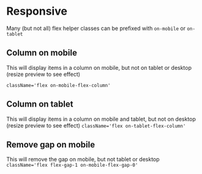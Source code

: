 

<Meta title={getTitle(__filename)} />

# Responsive

Many (but not all) flex helper classes can be prefixed with `on-mobile` or `on-tablet`

## Column on mobile
This will display items in a column on mobile, but not on tablet or desktop (resize preview to see effect)

`className='flex on-mobile-flex-column'`

<div className="border p0-5 rounded bg-weak" style={{ width: '320px', resize: 'both', overflow: 'auto' }}>
    <Story id="css-utilities-flexbox-responsive--column-mobile" />
</div>

## Column on tablet
This will display items in a column on mobile and tablet, but not on desktop (resize preview to see effect)
`className='flex on-tablet-flex-column'`

<div className="border p0-5 rounded bg-weak" style={{ width: '900px', resize: 'both', overflow: 'auto' }}>
    <Story id="css-utilities-flexbox-responsive--column-tablet" />
</div>

## Remove gap on mobile
This will remove the gap on mobile, but not tablet or desktop
`className='flex flex-gap-1 on-mobile-flex-gap-0'`

<div className="border p0-5 rounded bg-weak mb1" style={{ width: '320px', resize: 'both', overflow: 'auto' }}>
    <Story id="css-utilities-flexbox-responsive--flex-gap-0" />
</div>

<div className="border p0-5 rounded bg-weak" style={{ width: '750px', resize: 'both', overflow: 'auto' }}>
    <Story id="css-utilities-flexbox-responsive--flex-gap-0" />
</div>

<div class="hidden">
    <Primary />
</div>
